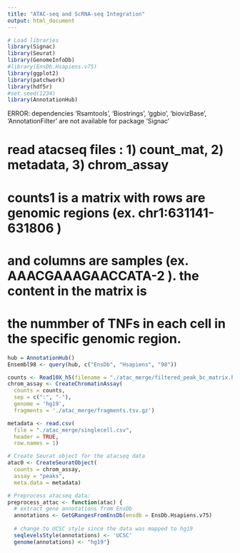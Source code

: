 ```yaml
---
title: "ATAC-seq and ScRNA-seq Integration"
output: html_document
---
```



```R
# Load libraries
library(Signac)
library(Seurat)
library(GenomeInfoDb)
#library(EnsDb.Hsapiens.v75)
library(ggplot2)
library(patchwork)
library(hdf5r)
#set.seed(1234)
library(AnnotationHub)
```

   ERROR: dependencies ‘Rsamtools’, ‘Biostrings’, ‘ggbio’, ‘biovizBase’, ‘AnnotationFilter’ are not available for package ‘Signac’

# read atacseq files : 1) count_mat, 2) metadata, 3) chrom_assay
# counts1 is a matrix with rows are genomic regions (ex. chr1:631141-631806 ) 
# and columns are samples (ex. AAACGAAAGAACCATA-2 ). the content in the matrix is 
# the nummber of TNFs in each cell in the specific genomic region.


```R
hub = AnnotationHub()
Ensembl98 <- query(hub, c("EnsDb", "Hsapiens", "98"))
```





```R
counts <- Read10X_h5(filename = "./atac_merge/filtered_peak_bc_matrix.h5")
chrom_assay <- CreateChromatinAssay(
  counts = counts,
  sep = c(":", "-"),
  genome = 'hg19',
  fragments = './atac_merge/fragments.tsv.gz')

metadata <- read.csv(
  file = "./atac_merge/singlecell.csv",
  header = TRUE,
  row.names = 1)

# Create Seurat object for the atacseq data
atac0 <- CreateSeuratObject(
  counts = chrom_assay,
  assay = "peaks",
  meta.data = metadata)

# Preprocess atacseq data: 
preprocess_attac <- function(atac) {
  # extract gene annotations from EnsDb
  annotations <- GetGRangesFromEnsDb(ensdb = EnsDb.Hsapiens.v75)
  
  # change to UCSC style since the data was mapped to hg19
  seqlevelsStyle(annotations) <- 'UCSC'
  genome(annotations) <- "hg19"}
```





  
  